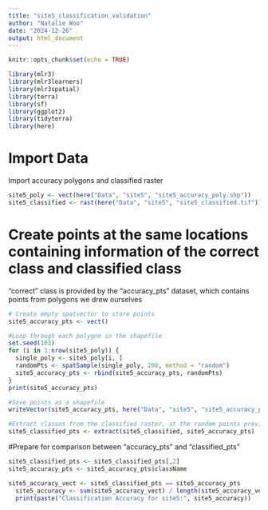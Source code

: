 ---
title: "site5_classification_validation"
author: "Natalie Woo"
date: "2024-12-26"
output: html_document
---

```{r setup, include=FALSE}
knitr::opts_chunk$set(echo = TRUE)
```

```{r load packages, message=F}
library(mlr3)
library(mlr3learners)
library(mlr3spatial)
library(terra)
library(sf)
library(ggplot2)
library(tidyterra)
library(here)
```

# Import Data
Import accuracy polygons and classified raster 
```{r}
site5_poly <- vect(here("Data", "site5", "site5_accuracy_poly.shp"))
site5_classified <- rast(here("Data", "site5", "site5_classified.tif"))
```

# Create points at the same locations containing information of the correct class and classified class
"correct" class is provided by the "accuracy_pts" dataset, which contains points from polygons we drew ourselves
```{r}
# Create empty spatvector to store points
site5_accuracy_pts <- vect()
```

```{r}
#Loop through each polygon in the shapefile
set.seed(103)
for (i in 1:nrow(site5_poly)) {
  single_poly <- site5_poly[i, ]
  randomPts <- spatSample(single_poly, 200, method = "random")
  site5_accuracy_pts <- rbind(site5_accuracy_pts, randomPts)
}
print(site5_accuracy_pts)
```

```{r}
#Save points as a shapefile
writeVector(site5_accuracy_pts, here("Data", "site5", "site5_accuracy_pts.shp"), filetype = "ESRI Shapefile", overwrite=T)
```

```{r}
#Extract classes from the classified raster, at the random points previously generated
site5_classified_pts <- extract(site5_classified, site5_accuracy_pts)
```

#Prepare for comparison between "accuracy_pts" and "classified_pts"
```{r}
site5_classified_pts <- site5_classified_pts[,2]
site5_accuracy_pts <- site5_accuracy_pts$className
```

```{r}
site5_accuracy_vect <- site5_classified_pts == site5_accuracy_pts
  site5_accuracy <- sum(site5_accuracy_vect) / length(site5_accuracy_vect)
  print(paste("Classification Accuracy for site5:", site5_accuracy))
```
